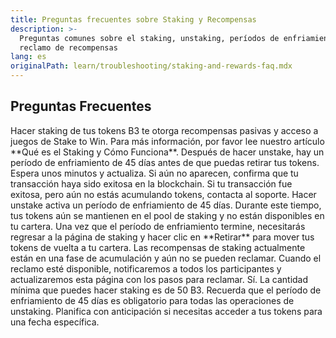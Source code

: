 ```yaml
---
title: Preguntas frecuentes sobre Staking y Recompensas
description: >-
  Preguntas comunes sobre el staking, unstaking, períodos de enfriamiento y
  reclamo de recompensas
lang: es
originalPath: learn/troubleshooting/staking-and-rewards-faq.mdx
---
```

## Preguntas Frecuentes

<AccordionGroup>
<Accordion title="¿Cómo funciona el staking?">
Hacer staking de tus tokens B3 te otorga recompensas pasivas y acceso a juegos de Stake to Win. Para más información, por favor lee nuestro artículo **Qué es el Staking y Cómo Funciona**.
</Accordion>

<Accordion title="¿Cuál es el período de enfriamiento cuando hago unstake?">
Después de hacer unstake, hay un período de enfriamiento de 45 días antes de que puedas retirar tus tokens.
</Accordion>

<Accordion title="Hice staking pero no veo recompensas. ¿Qué debería hacer?">
Espera unos minutos y actualiza. Si aún no aparecen, confirma que tu transacción haya sido exitosa en la blockchain. Si tu transacción fue exitosa, pero aún no estás acumulando tokens, contacta al soporte.
</Accordion>

<Accordion title="Hice unstake de mis tokens pero no los veo en mi cartera. ¿Dónde está mi dinero?">
Hacer unstake activa un período de enfriamiento de 45 días. Durante este tiempo, tus tokens aún se mantienen en el pool de staking y no están disponibles en tu cartera. Una vez que el período de enfriamiento termine, necesitarás regresar a la página de staking y hacer clic en **Retirar** para mover tus tokens de vuelta a tu cartera.
</Accordion>

<Accordion title="¿Cómo reclamo mis recompensas de staking?">
Las recompensas de staking actualmente están en una fase de acumulación y aún no se pueden reclamar. Cuando el reclamo esté disponible, notificaremos a todos los participantes y actualizaremos esta página con los pasos para reclamar.
</Accordion>

<Accordion title="¿Hay un mínimo para hacer staking?">
Sí. La cantidad mínima que puedes hacer staking es de 50 B3.
</Accordion>
</AccordionGroup>

<Warning>
Recuerda que el período de enfriamiento de 45 días es obligatorio para todas las operaciones de unstaking. Planifica con anticipación si necesitas acceder a tus tokens para una fecha específica.
</Warning>
